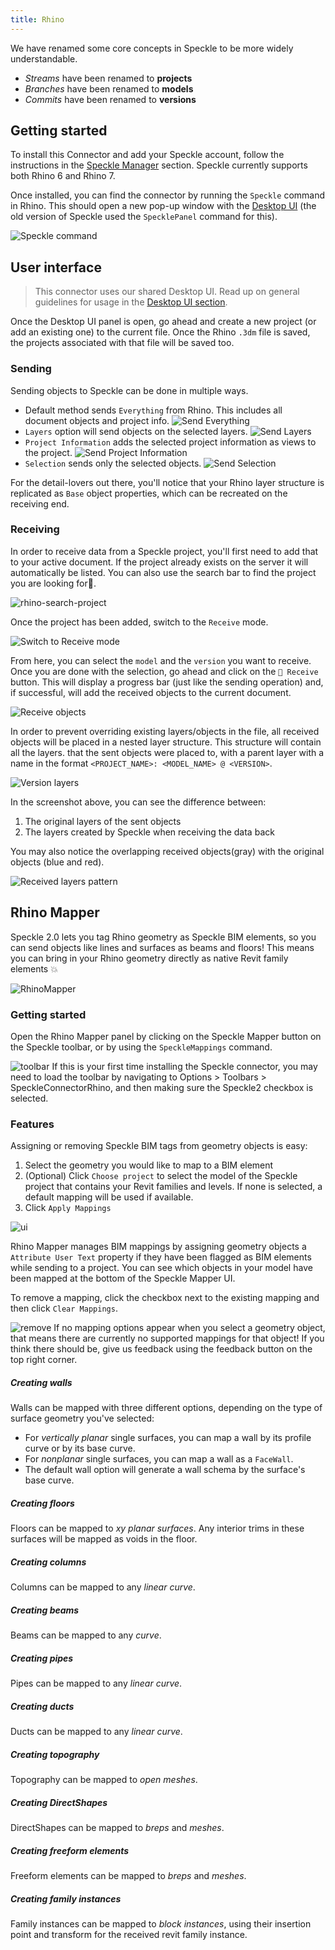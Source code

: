 ```yaml
---
title: Rhino
---
```



<LegacyWarning connector="Rhino" />

<Note>
We have renamed some core concepts in Speckle to be more widely understandable.

- <i>Streams</i> have been renamed to <b>projects</b>
- <i>Branches</i> have been renamed to <b>models</b>
- <i>Commits</i> have been renamed to <b>versions</b>
</Note>

## Getting started

To install this Connector and add your Speckle account, follow the instructions in the [Speckle Manager](/user/manager) section.
Speckle currently supports both Rhino 6 and Rhino 7.

Once installed, you can find the connector by running the `Speckle` command in Rhino. This should open a new pop-up window with the [Desktop UI](/user/ui.md) (the old version of Speckle used the `SpecklePanel` command for this).

<Frame>
  <img src="/images/legacy/rhino/rhino-speckle-command.png" alt="Speckle command" />
</Frame>

## User interface

> This connector uses our shared Desktop UI. Read up on general guidelines for usage in the [Desktop UI section](/user/ui).

Once the Desktop UI panel is open, go ahead and create a new project (or add an existing one) to the current file. Once the Rhino `.3dm` file is saved, the projects associated with that file will be saved too.

### Sending

Sending objects to Speckle can be done in multiple ways.

- Default method sends `Everything` from Rhino. This includes all document objects and project info.
  <Frame>
    <img src="https://user-images.githubusercontent.com/51519350/187154289-8bbb5ff6-8e86-4adc-bd16-110025e2b78a.gif" alt="Send Everything" />
  </Frame>
- `Layers` option will send objects on the selected layers.
  <Frame>
    <img src="https://user-images.githubusercontent.com/51519350/187154488-db2a5a2c-ee20-46cc-b115-5bd5c4732622.gif" alt="Send Layers" />
  </Frame>
- `Project Information` adds the selected project information as views to the project.
  <Frame>
    <img src="https://user-images.githubusercontent.com/51519350/187154964-a3d05c4d-2f94-4133-8aac-691d62cf8674.gif" alt="Send Project Information" />
  </Frame>
- `Selection` sends only the selected objects.
  <Frame>
    <img src="https://user-images.githubusercontent.com/51519350/187155192-2c85a908-ffba-4e14-8d46-ec4653a92c00.gif" alt="Send Selection" />
  </Frame>

For the detail-lovers out there, you'll notice that your Rhino layer structure is replicated as `Base` object properties, which can be recreated on the receiving end.

### Receiving

In order to receive data from a Speckle project, you'll first need to add that to your active document. If the project already exists on the server it will automatically be listed. You can also use the search bar to find the project you are looking for👀.

<Frame>
  <img src="https://user-images.githubusercontent.com/51519350/187166411-6759734d-6335-4134-92ad-06010d1af36f.png" alt="rhino-search-project" />
</Frame>

Once the project has been added, switch to the `Receive` mode.

<Frame>
  <img src="https://user-images.githubusercontent.com/51519350/187166530-974e37fb-dcc4-48a0-a739-6a134cc94e4f.gif" alt="Switch to Receive mode" />
</Frame>

From here, you can select the `model` and the `version` you want to receive. Once you are done with the selection, go ahead and click on the `🔵 Receive` button. This will display a progress bar (just like the sending operation) and, if successful, will add the received objects to the current document.

<Frame>
  <img src="https://user-images.githubusercontent.com/51519350/187166647-a18dd449-faff-4806-a4c4-e59b8a6c57a7.gif" alt="Receive objects" />
</Frame>

In order to prevent overriding existing layers/objects in the file, all received objects will be placed in a nested layer structure. This structure will contain all the layers. that the sent objects were placed to, with a parent layer with a name in the format `<PROJECT_NAME>: <MODEL_NAME> @ <VERSION>`.

<Frame>
  <img src="./img-rhino/rhino-stream-receive-nested-layers.png" alt="Version layers" />
</Frame>

In the screenshot above, you can see the difference between:

1. The original layers of the sent objects
2. The layers created by Speckle when receiving the data back

You may also notice the overlapping received objects(gray) with the original objects (blue and red).

<Frame>
  <img src="/images/legacy/rhino/rhino-stream-receive-layers.png" alt="Received layers pattern" />
</Frame>


## Rhino Mapper

Speckle 2.0 lets you tag Rhino geometry as Speckle BIM elements, so you can send objects like lines and surfaces as beams and floors! This means you can bring in your Rhino geometry directly as native Revit family elements 💥

<Frame>
  <img src="https://user-images.githubusercontent.com/51519350/187174018-fe346d28-3ab2-49ec-b9e6-c3c3d193cfa9.gif" alt="RhinoMapper" />
</Frame>

### Getting started

Open the Rhino Mapper panel by clicking on the Speckle Mapper button on the Speckle toolbar, or by using the `SpeckleMappings` command.

<Frame>
  <img src="/images/legacy/rhino/BIM/toolbar.png" alt="toolbar" />
</Frame>

<Tip>
  If this is your first time installing the Speckle connector, you may need to load the toolbar by navigating to Options > Toolbars > SpeckleConnectorRhino, and then making sure the Speckle2 checkbox is selected.
</Tip>

### Features

Assigning or removing Speckle BIM tags from geometry objects is easy:

1. Select the geometry you would like to map to a BIM element
2. (Optional) Click `Choose project` to select the model of the Speckle project that contains your Revit families and levels. If none is selected, a default mapping will be used if available.
3. Click `Apply Mappings`

<Frame>
  <img src="/images/legacy/rhino/BIM/ui.png" alt="ui" />
</Frame>

Rhino Mapper manages BIM mappings by assigning geometry objects a `Attribute User Text` property if they have been flagged as BIM elements while sending to a project. You can see which objects in your model have been mapped at the bottom of the Speckle Mapper UI.

To remove a mapping, click the checkbox next to the existing mapping and then click `Clear Mappings`.

<Frame>
  <img src="/images/legacy/rhino/BIM/remove-mapping.png" alt="remove" />
</Frame>

<Note>
  If no mapping options appear when you select a geometry object, that means there are currently no supported mappings for that object! If you think there should be, give us feedback using the feedback button on the top right corner.
</Note>

##### **Creating walls**

Walls can be mapped with three different options, depending on the type of surface geometry you've selected:

- For _vertically planar_ single surfaces, you can map a wall by its profile curve or by its base curve.
- For _nonplanar_ single surfaces, you can map a wall as a `FaceWall`.
- The default wall option will generate a wall schema by the surface's base curve.

##### **Creating floors**

Floors can be mapped to _xy planar surfaces_. Any interior trims in these surfaces will be mapped as voids in the floor.

##### **Creating columns**

Columns can be mapped to any _linear curve_.

##### **Creating beams**

Beams can be mapped to any _curve_.

##### **Creating pipes**

Pipes can be mapped to any _linear curve_.

##### **Creating ducts**

Ducts can be mapped to any _linear curve_.

##### **Creating topography**

Topography can be mapped to _open meshes_.

##### **Creating DirectShapes**

DirectShapes can be mapped to _breps_ and _meshes_.

##### **Creating freeform elements**

Freeform elements can be mapped to _breps_ and _meshes_.

##### **Creating family instances**

Family instances can be mapped to _block instances_, using their insertion point and transform for the received revit family instance.